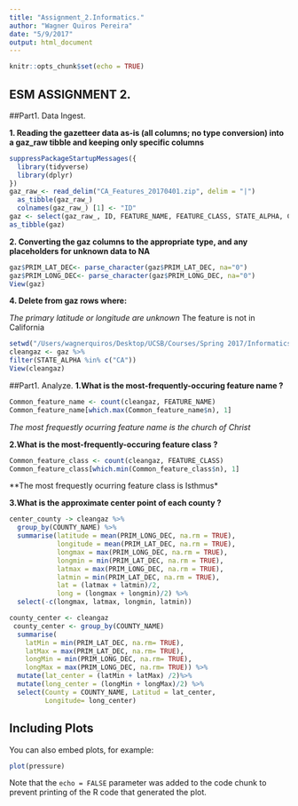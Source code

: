 ```yaml
---
title: "Assignment_2.Informatics."
author: "Wagner Quiros Pereira"
date: "5/9/2017"
output: html_document
---
```


```r
knitr::opts_chunk$set(echo = TRUE)
```

## ESM ASSIGNMENT 2.

##Part1. Data Ingest.

**1. Reading the gazetteer data as-is (all columns; no type conversion) into a gaz_raw tibble and keeping only specific columns**

```r
suppressPackageStartupMessages({
  library(tidyverse)
  library(dplyr)
})
gaz_raw_<- read_delim("CA_Features_20170401.zip", delim = "|")
  as_tibble(gaz_raw_)
  colnames(gaz_raw_) [1] <- "ID"
gaz <- select(gaz_raw_, ID, FEATURE_NAME, FEATURE_CLASS, STATE_ALPHA, COUNTY_NAME, PRIM_LAT_DEC, PRIM_LONG_DEC, SOURCE_LAT_DEC,  SOURCE_LONG_DEC, ELEV_IN_M, MAP_NAME, DATE_CREATED, DATE_EDITED)
as_tibble(gaz)
```

**2. Converting the gaz columns to the appropriate type, and any placeholders for unknown data to NA**

```r
gaz$PRIM_LAT_DEC<- parse_character(gaz$PRIM_LAT_DEC, na="0")
gaz$PRIM_LONG_DEC<- parse_character(gaz$PRIM_LONG_DEC, na="0")
View(gaz)
```

**4. Delete from gaz rows where:**

*The primary latitude or longitude are unknown
*The feature is not in California

```r
setwd("/Users/wagnerquiros/Desktop/UCSB/Courses/Spring 2017/Informatics/Assignments_ESM262")
cleangaz <- gaz %>%
filter(STATE_ALPHA %in% c("CA")) 
View(cleangaz)
```


##Part1. Analyze.
**1.What is the most-frequently-occuring feature name ?**

```r
Common_feature_name <- count(cleangaz, FEATURE_NAME)
Common_feature_name[which.max(Common_feature_name$n), 1]
```

*The most frequestly ocurring feature name is the church of Christ*

**2.What is the most-frequently-occuring feature class ?**


```r
Common_feature_class <- count(cleangaz, FEATURE_CLASS)
Common_feature_class[which.min(Common_feature_class$n), 1]
```

**The most frequestly ocurring feature class is Isthmus*

**3.What is the approximate center point of each county ?**

```r
center_county -> cleangaz %>%
  group_by(COUNTY_NAME) %>%
  summarise(latitude = mean(PRIM_LONG_DEC, na.rm = TRUE),
            longitude = mean(PRIM_LAT_DEC, na.rm = TRUE),
            longmax = max(PRIM_LONG_DEC, na.rm = TRUE),
            longmin = min(PRIM_LAT_DEC, na.rm = TRUE),
            latmax = max(PRIM_LONG_DEC, na.rm = TRUE),
            latmin = min(PRIM_LAT_DEC, na.rm = TRUE),
            lat = (latmax + latmin)/2,
            long = (longmax + longmin)/2) %>% 
  select(-c(longmax, latmax, longmin, latmin))

```

```r

county_center <- cleangaz
 county_center <- group_by(COUNTY_NAME)
  summarise(
    latMin = min(PRIM_LAT_DEC, na.rm= TRUE),
    latMax = max(PRIM_LAT_DEC, na.rm= TRUE),
    longMin = min(PRIM_LONG_DEC, na.rm= TRUE),
    longMax = max(PRIM_LONG_DEC, na.rm= TRUE)) %>% 
  mutate(lat_center = (latMin + latMax) /2)%>% 
  mutate(long_center = (longMin + longMax)/2) %>% 
  select(County = COUNTY_NAME, Latitud = lat_center, 
         Longitude= long_center)
```



## Including Plots

You can also embed plots, for example:

```r
plot(pressure)
```

Note that the `echo = FALSE` parameter was added to the code chunk to prevent printing of the R code that generated the plot.
